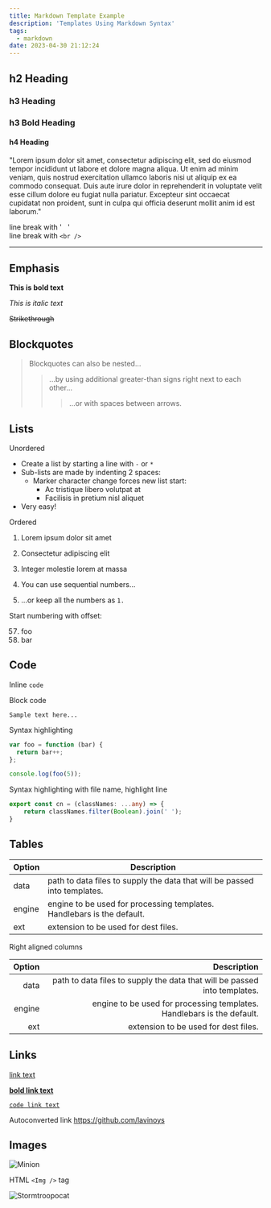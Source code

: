 ```yaml
---
title: Markdown Template Example
description: 'Templates Using Markdown Syntax'
tags:
  - markdown
date: 2023-04-30 21:12:24
---
```


## h2 Heading

### h3 Heading

### **h3 Bold Heading**

#### h4 Heading

"Lorem ipsum dolor sit amet, consectetur adipiscing elit, sed do eiusmod tempor incididunt ut labore et dolore magna aliqua. Ut enim ad minim veniam, quis nostrud exercitation ullamco laboris nisi ut aliquip ex ea commodo consequat. Duis aute irure dolor in reprehenderit in voluptate velit esse cillum dolore eu fugiat nulla pariatur. Excepteur sint occaecat cupidatat non proident, sunt in culpa qui officia deserunt mollit anim id est laborum."

line break with '&nbsp;&nbsp;&nbsp;'  
line break with `<br />` <br />

---

## Emphasis

**This is bold text**

_This is italic text_

~~Strikethrough~~

## Blockquotes

> Blockquotes can also be nested...
>
> > ...by using additional greater-than signs right next to each other...
> >
> > > ...or with spaces between arrows.

## Lists

Unordered

- Create a list by starting a line with `-` or `*`
- Sub-lists are made by indenting 2 spaces:
  - Marker character change forces new list start:
    - Ac tristique libero volutpat at
    * Facilisis in pretium nisl aliquet
- Very easy!

Ordered

1. Lorem ipsum dolor sit amet
2. Consectetur adipiscing elit
3. Integer molestie lorem at massa

4. You can use sequential numbers...
5. ...or keep all the numbers as `1.`

Start numbering with offset:

57. foo
1. bar

## Code

Inline `code`

Block code

```
Sample text here...
```

Syntax highlighting

```js
var foo = function (bar) {
  return bar++;
};

console.log(foo(5));
```

Syntax highlighting with file name, highlight line

```ts:cores.ts {2}
export const cn = (classNames: ...any) => {
    return classNames.filter(Boolean).join(' ');
}
```

## Tables

| Option | Description                                                               |
| ------ | ------------------------------------------------------------------------- |
| data   | path to data files to supply the data that will be passed into templates. |
| engine | engine to be used for processing templates. Handlebars is the default.    |
| ext    | extension to be used for dest files.                                      |

Right aligned columns

| Option |                                                               Description |
| -----: | ------------------------------------------------------------------------: |
|   data | path to data files to supply the data that will be passed into templates. |
| engine |    engine to be used for processing templates. Handlebars is the default. |
|    ext |                                      extension to be used for dest files. |

## Links

[link text](https://lavinoys.github.io/)

[**bold link text**](https://lavinoys.github.io/)

[`code link text`](https://lavinoys.github.io/)

Autoconverted link https://github.com/lavinoys

## Images

![Minion](https://octodex.github.com/images/minion.png)

HTML `<Img />` tag

<img src="https://octodex.github.com/images/stormtroopocat.jpg" alt="Stormtroopocat" width={300} />
